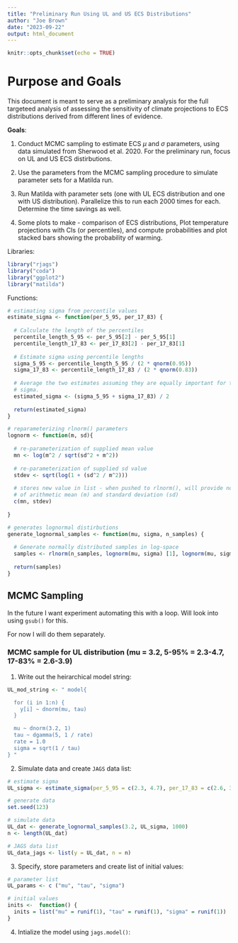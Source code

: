 ```yaml
---
title: "Preliminary Run Using UL and US ECS Distributions"
author: "Joe Brown"
date: "2023-09-22"
output: html_document
---
```


```r
knitr::opts_chunk$set(echo = TRUE)
```

# Purpose and Goals 

This document is meant to serve as a preliminary analysis for the full targeteed analysis of assessing the sensitivity of climate projections to ECS distributions derived from different lines of evidence.

**Goals**:

1. Conduct MCMC sampling to estimate ECS $\mu$ and $\sigma$ parameters, using data simulated from Sherwood et al. 2020. For the preliminary run, focus on UL and US ECS distirbutions.

2. Use the parameters from the MCMC sampling procedure to simulate parameter sets for a Matilda run. 

3. Run Matilda with parameter sets (one with UL ECS distribution and one with US distribution). Parallelize this to run each 2000 times for each. Determine the time savings as well.  

4. Some plots to make - comparison of ECS distributions, Plot temperature projections with CIs (or percentiles), and compute probabilities and plot stacked bars showing the probability of warming.

Libraries:

```r
library("rjags")
library("coda")
library("ggplot2")
library("matilda")
```

Functions:
```r
# estimating sigma from percentile values
estimate_sigma <- function(per_5_95, per_17_83) {
  
  # Calculate the length of the percentiles
  percentile_length_5_95 <- per_5_95[2] - per_5_95[1]
  percentile_length_17_83 <- per_17_83[2] - per_17_83[1]
  
  # Estimate sigma using percentile lengths
  sigma_5_95 <- percentile_length_5_95 / (2 * qnorm(0.95)) 
  sigma_17_83 <- percentile_length_17_83 / (2 * qnorm(0.83)) 
  
  # Average the two estimates assuming they are equally important for the estimated
  # sigma.
  estimated_sigma <- (sigma_5_95 + sigma_17_83) / 2
  
  return(estimated_sigma)
}

# reparameterizing rlnorm() parameters
lognorm <- function(m, sd){
  
  # re-parameterization of supplied mean value
  mn <- log(m^2 / sqrt(sd^2 + m^2))
  
  # re-parameterization of supplied sd value
  stdev <- sqrt(log(1 + (sd^2 / m^2)))
  
  # stores new value in list - when pushed to rlnorm(), will provide normal distribution
  # of arithmetic mean (m) and standard deviation (sd)
  c(mn, stdev)
  
}

# generates lognormal distirbutions
generate_lognormal_samples <- function(mu, sigma, n_samples) {
  
  # Generate normally distributed samples in log-space
  samples <- rlnorm(n_samples, lognorm(mu, sigma) [1], lognorm(mu, sigma) [2])
  
  return(samples)
}
```


## MCMC Sampling

In the future I want experiment automating this with a loop. Will look into using `gsub()` for this.

For now I will do them separately.

### MCMC sample for UL distribution (mu = 3.2, 5-95% = 2.3-4.7, 17-83% = 2.6-3.9)

1. Write out the heirarchical model string:

```r
UL_mod_string <- " model{

  for (i in 1:n) {
    y[i] ~ dnorm(mu, tau)
  }

  mu ~ dnorm(3.2, 1)
  tau ~ dgamma(5, 1 / rate)
  rate = 1.0
  sigma = sqrt(1 / tau)
} "
```

2. Simulate data and create `JAGS` data list:

```r
# estimate sigma
UL_sigma <- estimate_sigma(per_5_95 = c(2.3, 4.7), per_17_83 = c(2.6, 3.9))

# generate data
set.seed(123)

# simulate data
UL_dat <- generate_lognormal_samples(3.2, UL_sigma, 1000)
n <- length(UL_dat)

# JAGS data list
UL_data_jags <- list(y = UL_dat, n = n)
```

3. Specify, store parameters and create list of initial values:

```r
# parameter list
UL_params <- c ("mu", "tau", "sigma")

# initial values 
inits <-  function() {
  inits = list("mu" = runif(1), "tau" = runif(1), "sigma" = runif(1))
}
```

4. Intialize the model using `jags.model()`:

